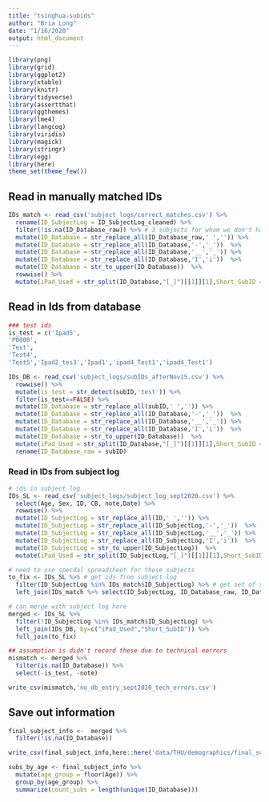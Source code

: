 ```yaml
---
title: "tsinghua-subids"
author: "Bria Long"
date: "1/16/2020"
output: html_document
---
```


```r
library(png)
library(grid)
library(ggplot2)
library(xtable)
library(knitr)
library(tidyverse)
library(assertthat)
library(ggthemes)
library(lme4)
library(langcog)
library(viridis)
library(magick)
library(stringr)
library(egg)
library(here)
theme_set(theme_few())
```




## Read in manually matched IDs
```r
IDs_match <- read_csv('subject_logs/correct_matches.csv') %>%
  rename(ID_SubjectLog = ID_SubjectLog_cleaned) %>%
  filter(!is.na(ID_Database_raw)) %>% # 3 subjects for whom we don't have matches at all
  mutate(ID_Database = str_replace_all(ID_Database_raw,' ','')) %>%
  mutate(ID_Database = str_replace_all(ID_Database,'-','_'))  %>%
  mutate(ID_Database = str_replace_all(ID_Database,'__','_')) %>%
  mutate(ID_Database = str_replace_all(ID_Database,'I','i'))  %>%
  mutate(ID_Database = str_to_upper(ID_Database))  %>%
  rowwise() %>%
  mutate(iPad_Used = str_split(ID_Database,"[_]")[[1]][1],Short_SubID = str_split(ID_Database,"[_]")[[1]][2]) 

```

## Read in Ids from  database

```r
### test ids
is_test = c('Ipad5',
'P0000',
'Test',
'Test4',
'Test5','Ipad2_tes3','Ipad1','ipad4_Test1','ipad4_Test1')
```

```r
IDs_DB <- read_csv('subject_logs/subIDs_afterNov15.csv') %>%
  rowwise() %>%
  mutate(is_test = str_detect(subID,'test')) %>%
  filter(is_test==FALSE) %>%
  mutate(ID_Database = str_replace_all(subID,' ','')) %>%
  mutate(ID_Database = str_replace_all(ID_Database,'-','_'))  %>%
  mutate(ID_Database = str_replace_all(ID_Database,'__','_')) %>%
  mutate(ID_Database = str_replace_all(ID_Database,'I','i'))  %>%
  mutate(ID_Database = str_to_upper(ID_Database))  %>%
  mutate(iPad_Used = str_split(ID_Database,"[_]")[[1]][1],Short_SubID = str_split(ID_Database,"[_]")[[1]][2]) %>%
  rename(ID_Database_raw = subID)
```

### Read in IDs from subject log
```r
# ids in subject log
IDs_SL <- read_csv('subject_logs/subject_log_sept2020.csv') %>%
  select(Age, Sex, ID, CB, note,Date) %>%
  rowwise() %>%
  mutate(ID_SubjectLog = str_replace_all(ID,' ','')) %>%
  mutate(ID_SubjectLog = str_replace_all(ID_SubjectLog,'-','_'))  %>%
  mutate(ID_SubjectLog = str_replace_all(ID_SubjectLog,'__','_')) %>%
  mutate(ID_SubjectLog = str_replace_all(ID_SubjectLog,'I','i'))  %>%
  mutate(ID_SubjectLog = str_to_upper(ID_SubjectLog))  %>%
  mutate(iPad_Used = str_split(ID_SubjectLog,"[_]")[[1]][1],Short_SubID = str_split(ID_SubjectLog,"[_]")[[1]][2]) 
```

```r

# need to use specdal spreadsheet for these subjects
to_fix <- IDs_SL %>% # get ids from subject log
  filter(ID_SubjectLog %in% IDs_match$ID_SubjectLog) %>% # get set of subjects in subject log that we had to manually match 
  left_join(IDs_match %>% select(ID_SubjectLog, ID_Database_raw, ID_Database))  
```
```r
# can merge with subject log here
merged <- IDs_SL %>%
  filter(!ID_SubjectLog %in% IDs_match$ID_SubjectLog) %>%
  left_join(IDs_DB, by=c("iPad_Used","Short_SubID")) %>%
  full_join(to_fix) 

## assumption is didn't record these due to technical eerrors
mismatch <- merged %>%
  filter(is.na(ID_Database)) %>%
  select(-is_test, -note) 

write_csv(mismatch,'no_db_entry_sept2020_tech_errors.csv')
```

## Save out information
```r
final_subject_info <-  merged %>%
  filter(!is.na(ID_Database)) 

write_csv(final_subject_info,here::here('data/THU/demographics/final_subject_info.csv'))
```

```r
subs_by_age <- final_subject_info %>%
  mutate(age_group = floor(Age)) %>%
  group_by(age_group) %>%
  summarize(count_subs = length(unique(ID_Database)))
```




